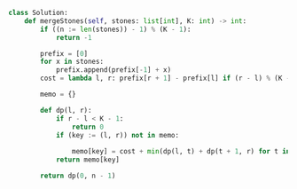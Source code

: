 ```python meta="source=problems/1000-minimum-cost-to-merge-stones/similar.py"
class Solution:
    def mergeStones(self, stones: list[int], K: int) -> int:
        if ((n := len(stones)) - 1) % (K - 1):
            return -1

        prefix = [0]
        for x in stones:
            prefix.append(prefix[-1] + x)
        cost = lambda l, r: prefix[r + 1] - prefix[l] if (r - l) % (K - 1) == 0 else 0

        memo = {}

        def dp(l, r):
            if r - l < K - 1:
                return 0
            if (key := (l, r)) not in memo:
               
                memo[key] = cost + min(dp(l, t) + dp(t + 1, r) for t in range(l, r, K - 1))
            return memo[key]

        return dp(0, n - 1)
```